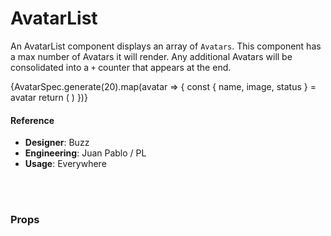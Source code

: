 

<Meta
  title="Components/Structural/AvatarList"
  component={AvatarList}
/>

# AvatarList

An AvatarList component displays an array of `Avatars`. This component has a max number of Avatars it will render. Any additional Avatars will be consolidated into a `+` counter that appears at the end.


<Preview>
  <Story name="Default">
    <div style={{ background: '#eee', padding: 10 }}>
      <AvatarList max={number('max', 14)} grid={boolean('grid', false)} center={boolean('centered', false)} stack={boolean('stack', false)} size={select('size', ['xs', 'sm', 'md', 'lg'])}>
        {AvatarSpec.generate(20).map(avatar => {
          const { name, image, status } = avatar
          return (
            <Avatar
              image={image}
              key={name}
              name={name}
              status={status}
            />
          )
        })}
      </AvatarList>
    </div>
  </Story>
</Preview>

#### Reference

- **Designer**: Buzz
- **Engineering**: Juan Pablo / PL
- **Usage**: Everywhere

<br />
<br />

### Props

<Props of={AvatarList} />
